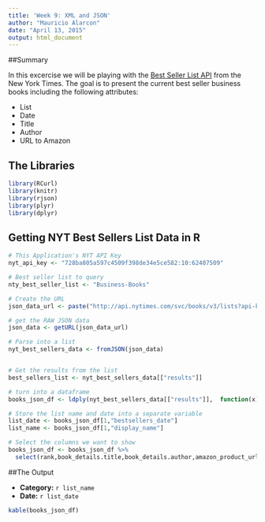 ```yaml
---
title: 'Week 9: XML and JSON'
author: "Mauricio Alarcon"
date: "April 13, 2015"
output: html_document
---
```


##Summary

In this excercise we will be playing with the [Best Seller List API](http://developer.nytimes.com/docs/read/best_sellers_api) from the New York Times. The goal is to present the current best seller business books including the following attributes:

* List 
* Date
* Title
* Author
* URL to Amazon


## The Libraries

```r
library(RCurl)
library(knitr)
library(rjson)
library(plyr)
library(dplyr)
```

## Getting NYT Best Sellers List Data in R

```r
# This Application's NYT API Key
nyt_api_key <- "728ba805a597c4509f398de34e5ce582:10:62407509"

# Best seller list to query
nty_best_seller_list <- "Business-Books"

# Create the URL
json_data_url <- paste("http://api.nytimes.com/svc/books/v3/lists?api-key=",nyt_api_key,"&list=",nty_best_seller_list)

# get the RAW JSON data
json_data <- getURL(json_data_url)

# Parse into a list
nyt_best_sellers_data <- fromJSON(json_data)


# Get the results from the list
best_sellers_list <- nyt_best_sellers_data[["results"]]

# turn into a dataframe
books_json_df <- ldply(nyt_best_sellers_data[["results"]],  function(x) { data.frame(x) } )

# Store the list name and date into a separate variable
list_date <- books_json_df[1,"bestsellers_date"]
list_name <- books_json_df[1,"display_name"]

# Select the columns we want to show
books_json_df <- books_json_df %>%
  select(rank,book_details.title,book_details.author,amazon_product_url)

```


##The Output

* **Category:** `r list_name`
* **Date:** `r list_date`

```r
kable(books_json_df)
```

